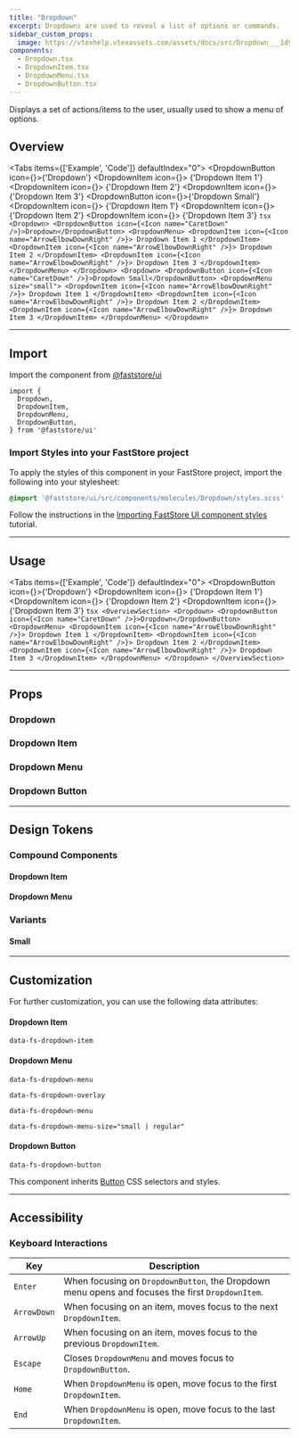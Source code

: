 ```yaml
---
title: "Dropdown"
excerpt: Dropdowns are used to reveal a list of options or commands.
sidebar_custom_props:
  image: https://vtexhelp.vtexassets.com/assets/docs/src/Dropdown___1d904311eb18facba54340e76b109d62.png
components:
  - Dropdown.tsx
  - DropdownItem.tsx
  - DropdownMenu.tsx
  - DropdownButton.tsx
---
```


Displays a set of actions/items to the user, usually used to show a menu of options.

## Overview

<Tabs items={['Example', 'Code']} defaultIndex="0">
  <Tab>
    <OverviewSection>
      <Dropdown>
        <DropdownButton icon={<Icon name="CaretDown" />}>{'Dropdown'}</DropdownButton>
        <DropdownMenu>
          <DropdownItem icon={<Icon name="ArrowElbowDownRight" />}>
            {'Dropdown Item 1'}
          </DropdownItem>
          <DropdownItem icon={<Icon name="ArrowElbowDownRight" />}>
            {'Dropdown Item 2'}
          </DropdownItem>
          <DropdownItem icon={<Icon name="ArrowElbowDownRight" />}>
            {'Dropdown Item 3'}
          </DropdownItem>
        </DropdownMenu>
      </Dropdown>
      <Dropdown>
        <DropdownButton icon={<Icon name="CaretDown" />}>{'Dropdown Small'}</DropdownButton>
        <DropdownMenu size="small">
          <DropdownItem icon={<Icon name="ArrowElbowDownRight" />}>
            {'Dropdown Item 1'}
          </DropdownItem>
          <DropdownItem icon={<Icon name="ArrowElbowDownRight" />}>
            {'Dropdown Item 2'}
          </DropdownItem>
          <DropdownItem icon={<Icon name="ArrowElbowDownRight" />}>
            {'Dropdown Item 3'}
          </DropdownItem>
        </DropdownMenu>
      </Dropdown>
    </OverviewSection>
  </Tab>
  <Tab>
    ```tsx
    <Dropdown>
      <DropdownButton icon={<Icon name="CaretDown" />}>Dropdown</DropdownButton>
      <DropdownMenu>
        <DropdownItem icon={<Icon name="ArrowElbowDownRight" />}>
          Dropdown Item 1
        </DropdownItem>
        <DropdownItem icon={<Icon name="ArrowElbowDownRight" />}>
          Dropdown Item 2
        </DropdownItem>
        <DropdownItem icon={<Icon name="ArrowElbowDownRight" />}>
          Dropdown Item 3
        </DropdownItem>
      </DropdownMenu>
    </Dropdown>
    <Dropdown>
      <DropdownButton icon={<Icon name="CaretDown" />}>Dropdown Small</DropdownButton>
      <DropdownMenu size="small">
        <DropdownItem icon={<Icon name="ArrowElbowDownRight" />}>
          Dropdown Item 1
        </DropdownItem>
        <DropdownItem icon={<Icon name="ArrowElbowDownRight" />}>
          Dropdown Item 2
        </DropdownItem>
        <DropdownItem icon={<Icon name="ArrowElbowDownRight" />}>
          Dropdown Item 3
        </DropdownItem>
      </DropdownMenu>
    </Dropdown>
    ```
  </Tab>
</Tabs>

---

## Import

Import the component from [@faststore/ui](https://developers.vtex.com/docs/guides/faststore/components-index)

```tsx
import {
  Dropdown,
  DropdownItem,
  DropdownMenu,
  DropdownButton,
} from '@faststore/ui'
```

### Import Styles into your FastStore project

To apply the styles of this component in your FastStore project, import the following into your stylesheet:

```scss
@import '@faststore/ui/src/components/molecules/Dropdown/styles.scss'
```

Follow the instructions in the [Importing FastStore UI component styles](https://developers.vtex.com/docs/guides/faststore/using-themes-importing-ui-components-styles) tutorial.

---

## Usage

<Tabs items={['Example', 'Code']} defaultIndex="0">
  <Tab>
    <OverviewSection>
      <Dropdown>
        <DropdownButton icon={<Icon name="CaretDown" />}>{'Dropdown'}</DropdownButton>
        <DropdownMenu>
          <DropdownItem icon={<Icon name="ArrowElbowDownRight" />}>
            {'Dropdown Item 1'}
          </DropdownItem>
          <DropdownItem icon={<Icon name="ArrowElbowDownRight" />}>
            {'Dropdown Item 2'}
          </DropdownItem>
          <DropdownItem icon={<Icon name="ArrowElbowDownRight" />}>
            {'Dropdown Item 3'}
          </DropdownItem>
        </DropdownMenu>
      </Dropdown>
    </OverviewSection>
  </Tab>
  <Tab>
    ```tsx
    <OverviewSection>
      <Dropdown>
        <DropdownButton icon={<Icon name="CaretDown" />}>Dropdown</DropdownButton>
        <DropdownMenu>
          <DropdownItem icon={<Icon name="ArrowElbowDownRight" />}>
            Dropdown Item 1
          </DropdownItem>
          <DropdownItem icon={<Icon name="ArrowElbowDownRight" />}>
            Dropdown Item 2
          </DropdownItem>
          <DropdownItem icon={<Icon name="ArrowElbowDownRight" />}>
            Dropdown Item 3
          </DropdownItem>
        </DropdownMenu>
      </Dropdown>
    </OverviewSection>
    ```
  </Tab>
</Tabs>

---

## Props

### Dropdown

<ComponentPropsSection component="Dropdown" />

### Dropdown Item

<ComponentPropsSection component="DropdownItem" />

### Dropdown Menu

<ComponentPropsSection component="DropdownMenu" />

### Dropdown Button

<ComponentPropsSection component="DropdownButton" />

---

## Design Tokens

### Compound Components

#### Dropdown Item

<TokenTable>
  <TokenRow token="--fs-dropdown-item-min-height" value="2.375rem" />
  <TokenRow
    token="--fs-dropdown-item-padding"
    value="var(--fs-spacing-1) var(--fs-spacing-2) var(--fs-spacing-1) var(--fs-spacing-1)"
  />
  <TokenDivider />
  <TokenRow
    token="--fs-dropdown-item-text-size"
    value="var(--fs-text-size-base)"
  />
  <TokenRow
    token="--fs-dropdown-item-text-weight"
    value="var(--fs-text-weight-regular)"
  />
  <TokenDivider />
  <TokenRow
    token="--fs-dropdown-item-color"
    value="var(--fs-color-link)"
    isColor
  />
  <TokenRow
    token="--fs-dropdown-item-bkg-color"
    value="var(--fs-color-tertiary-bkg-light)"
    isColor
  />
  <TokenRow
    token="--fs-dropdown-item-bkg-color-hover"
    value="var(--fs-color-primary-bkg-light)"
    isColor
  />
  <TokenDivider />
  <TokenRow
    token="--fs-dropdown-item-border-bottom-color"
    value="var(--fs-border-color-light)"
  />
  <TokenDivider />
  <TokenRow token="--fs-dropdown-item-icon-min-width" value="1.125rem" />
  <TokenRow
    token="--fs-dropdown-item-icon-margin-right"
    value="var(--fs-spacing-0)"
  />
  <TokenRow
    token="--fs-dropdown-item-icon-margin-top"
    value="calc(-1 * var(--fs-spacing-1))"
  />
</TokenTable>

#### Dropdown Menu

<TokenTable>
  <TokenRow
    token="--fs-dropdown-menu-bkg-color"
    value="var(--fs-color-tertiary-bkg)"
    isColor
  />
  <TokenRow
    token="--fs-dropdown-menu-border-radius"
    value="var(--fs-border-radius)"
  />
  <TokenRow
    token="--fs-dropdown-menu-box-shadow"
    value="var(--fs-shadow-hover)"
  />
</TokenTable>

### Variants

#### Small

<TokenTable>
  <TokenRow token="--fs-dropdown-item-small-min-height" value="1.75rem" />
  <TokenRow
    token="--fs-dropdown-item-small-padding"
    value="var(--fs-spacing-0) var(--fs-spacing-2) var(--fs-spacing-0) var(--fs-spacing-1)"
  />
  <TokenRow
    token="--fs-dropdown-item-small-text-size"
    value="var(--fs-text-size-1)"
  />
</TokenTable>

---

## Customization

For further customization, you can use the following data attributes:

#### Dropdown Item

`data-fs-dropdown-item`

#### Dropdown Menu

`data-fs-dropdown-menu`

`data-fs-dropdown-overlay`

`data-fs-dropdown-menu`

`data-fs-dropdown-menu-size="small | regular"`

#### Dropdown Button

`data-fs-dropdown-button`

This component inherits [Button](https://developers.vtex.com/docs/guides/faststore/atoms-button) CSS selectors and styles.

---

## Accessibility

### Keyboard Interactions

| Key       | Description                                                                                     |
|-----------|-------------------------------------------------------------------------------------------------|
| `Enter`   | When focusing on `DropdownButton`, the Dropdown menu opens and focuses the first `DropdownItem`. |
| `ArrowDown` | When focusing on an item, moves focus to the next `DropdownItem`.                                   |
| `ArrowUp` | When focusing on an item, moves focus to the previous `DropdownItem`.                                 |
| `Escape`  | Closes `DropdownMenu` and moves focus to `DropdownButton`.                                         |
| `Home`    | When `DropdownMenu` is open, move focus to the first `DropdownItem`.                                |
| `End`     | When `DropdownMenu` is open, move focus to the last `DropdownItem`.                                 |
